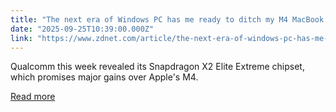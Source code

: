 ```yaml
---
title: "The next era of Windows PC has me ready to ditch my M4 MacBook - here's why"
date: "2025-09-25T10:39:00.000Z"
link: "https://www.zdnet.com/article/the-next-era-of-windows-pc-has-me-ready-to-ditch-my-m4-macbook-heres-why/"
---
```


Qualcomm this week revealed its Snapdragon X2 Elite Extreme chipset, which promises major gains over Apple's M4.

[Read more](https://www.zdnet.com/article/the-next-era-of-windows-pc-has-me-ready-to-ditch-my-m4-macbook-heres-why/)
